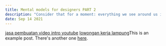```yaml
---
title: Mental models for designers PART 2
description: "Consider that for a moment: everything we see around us is assumed to have had a cause and is contingent upon."
date: Sep 14 2021
---
```


[jasa pembuatan video intro youtube](https://www.videointro.my.id/) [lowongan kerja lampung](http://bursalampung.com/)This is an example post. There's another one [here](/posts/example-post).
